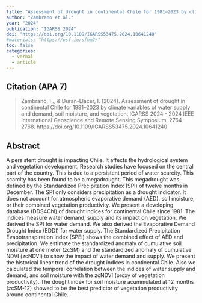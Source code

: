```yaml
---
title: "Assessment of drought in continental Chile for 1981–2023 by climate variables of water supply and demand, soil moisture, and vegetation"
author: "Zambrano et al."
year: "2024"
publication: "IGARSS 2024"
doi: "https://doi.org/10.1109/IGARSS53475.2024.10641240"
#materials: "https://osf.io/sfhm2/"
toc: false
categories:
  - verbal
  - article
---
```


## Citation (APA 7)

> Zambrano, F., & Duran-Llacer, I. (2024). Assessment of drought in continental Chile for 1981–2023 by climate variables of water supply and demand, soil moisture, and vegetation. IGARSS 2024 - 2024 IEEE International Geoscience and Remote Sensing Symposium, 2764–2768. https://doi.org/10.1109/IGARSS53475.2024.10641240



## Abstract

A persistent drought is impacting Chile. It affects the hydrological system and vegetation development. Research studies have focused on the central part of the country. This is due to a persistent period of water scarcity. This scarcity has been found to be a megadrought. This megadrought was defined by the Standardized Precipitation Index (SPI) of twelve months in December. The SPI only considers precipitation as a drought indicator. It does not account for atmospheric evaporative demand (AED), soil moisture, or their combined vegetation productivity. We present a developing database (DDS4Chl) of drought indices for continental Chile since 1981. The indices measure water demand, supply and its impact on vegetation. We derived the SPI for water demand. We also derived the Evaporative Demand Drought Index (EDDI) for water supply. The Standardized Precipitation Evapotranspiration Index (SPEI) shows the combined effect of AED and precipitation. We estimate the standardized anomaly of cumulative soil moisture at one meter (zcSM) and the standardized anomaly of cumulative NDVI (zcNDVI) to show the impact of water demand and supply. We present the historical linear trend of the drought indices in continental Chile. Also we calculated the temporal correlation between the indices of water supply and demand, and soil moisture with the zcNDVI (proxy of vegetation productivity). The dought index for soil moisture acummulated at 12 months (zcSM-12) showed to be the best predictor of vegetation productivity around continental Chile.
